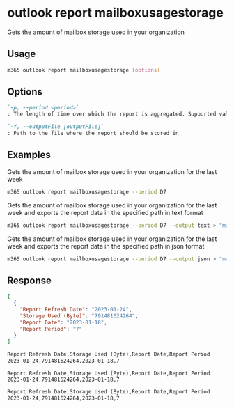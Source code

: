 
# outlook report mailboxusagestorage

Gets the amount of mailbox storage used in your organization

## Usage

```sh
m365 outlook report mailboxusagestorage [options]
```

## Options

```md defintion-list
`-p, --period <period>`
: The length of time over which the report is aggregated. Supported values `D7`, `D30`, `D90`, `D180`.

`-f, --outputFile [outputFile]`
: Path to the file where the report should be stored in
```

<Global />

## Examples

Gets the amount of mailbox storage used in your organization for the last week

```sh
m365 outlook report mailboxusagestorage --period D7
```

Gets the amount of mailbox storage used in your organization for the last week and exports the report data in the specified path in text format

```sh
m365 outlook report mailboxusagestorage --period D7 --output text > "mailboxusagestorage.txt"
```

Gets the amount of mailbox storage used in your organization for the last week and exports the report data in the specified path in json format

```sh
m365 outlook report mailboxusagestorage --period D7 --output json > "mailboxusagestorage.json"
```

## Response

<Tabs>
  <TabItem value="JSON">

  ```json
  [
    {
      "Report Refresh Date": "2023-01-24",
      "Storage Used (Byte)": "791481624264",
      "Report Date": "2023-01-18",
      "Report Period": "7"
    }
  ]
  ```

  </TabItem>
  <TabItem value="Text">

  ```txt
  Report Refresh Date,Storage Used (Byte),Report Date,Report Period
  2023-01-24,791481624264,2023-01-18,7
  ```

  </TabItem>
  <TabItem value="CSV">

  ```csv
  Report Refresh Date,Storage Used (Byte),Report Date,Report Period
  2023-01-24,791481624264,2023-01-18,7
  ```

  </TabItem>
  <TabItem value="Markdown">

  ```md
  Report Refresh Date,Storage Used (Byte),Report Date,Report Period
  2023-01-24,791481624264,2023-01-18,7
  ```

  </TabItem>
</Tabs>

